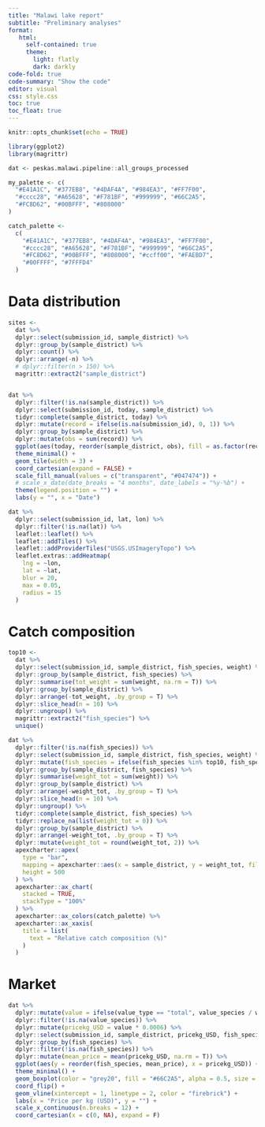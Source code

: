 ```yaml
---
title: "Malawi lake report"
subtitle: "Preliminary analyses"
format:
   html:
     self-contained: true
     theme:
       light: flatly
       dark: darkly
code-fold: true
code-summary: "Show the code"
editor: visual
css: style.css
toc: true
toc_float: true
---
```


```r
knitr::opts_chunk$set(echo = TRUE)
```


```r
library(ggplot2)
library(magrittr)

dat <- peskas.malawi.pipeline::all_groups_processed

my_palette <- c(
  "#E41A1C", "#377EB8", "#4DAF4A", "#984EA3", "#FF7F00",
  "#cccc28", "#A65628", "#F781BF", "#999999", "#66C2A5",
  "#FC8D62", "#00BFFF", "#808000"
)

catch_palette <-
  c(
    "#E41A1C", "#377EB8", "#4DAF4A", "#984EA3", "#FF7F00",
    "#cccc28", "#A65628", "#F781BF", "#999999", "#66C2A5",
    "#FC8D62", "#00BFFF", "#808000", "#ccff00", "#FAEBD7",
    "#00FFFF", "#7FFFD4"
  )
```

# Data distribution

```r
sites <-
  dat %>%
  dplyr::select(submission_id, sample_district) %>%
  dplyr::group_by(sample_district) %>%
  dplyr::count() %>%
  dplyr::arrange(-n) %>%
  # dplyr::filter(n > 150) %>%
  magrittr::extract2("sample_district")


dat %>%
  dplyr::filter(!is.na(sample_district)) %>%
  dplyr::select(submission_id, today, sample_district) %>%
  tidyr::complete(sample_district, today) %>%
  dplyr::mutate(record = ifelse(is.na(submission_id), 0, 1)) %>%
  dplyr::group_by(sample_district) %>%
  dplyr::mutate(obs = sum(record)) %>%
  ggplot(aes(today, reorder(sample_district, obs), fill = as.factor(record), alpha = record)) +
  theme_minimal() +
  geom_tile(width = 3) +
  coord_cartesian(expand = FALSE) +
  scale_fill_manual(values = c("transparent", "#047474")) +
  # scale_x_date(date_breaks = "4 months", date_labels = "%y-%b") +
  theme(legend.position = "") +
  labs(y = "", x = "Date")
```

```r
dat %>%
  dplyr::select(submission_id, lat, lon) %>%
  dplyr::filter(!is.na(lat)) %>%
  leaflet::leaflet() %>%
  leaflet::addTiles() %>%
  leaflet::addProviderTiles("USGS.USImageryTopo") %>%
  leaflet.extras::addHeatmap(
    lng = ~lon,
    lat = ~lat,
    blur = 20,
    max = 0.05,
    radius = 15
  )
```

# Catch composition

```r
top10 <-
  dat %>%
  dplyr::select(submission_id, sample_district, fish_species, weight) %>%
  dplyr::group_by(sample_district, fish_species) %>%
  dplyr::summarise(tot_weight = sum(weight, na.rm = T)) %>%
  dplyr::group_by(sample_district) %>%
  dplyr::arrange(-tot_weight, .by_group = T) %>%
  dplyr::slice_head(n = 10) %>%
  dplyr::ungroup() %>%
  magrittr::extract2("fish_species") %>%
  unique()

dat %>%
  dplyr::filter(!is.na(fish_species)) %>%
  dplyr::select(submission_id, sample_district, fish_species, weight) %>%
  dplyr::mutate(fish_species = ifelse(fish_species %in% top10, fish_species, "Others")) %>%
  dplyr::group_by(sample_district, fish_species) %>%
  dplyr::summarise(weight_tot = sum(weight)) %>%
  dplyr::group_by(sample_district) %>%
  dplyr::arrange(-weight_tot, .by_group = T) %>%
  dplyr::slice_head(n = 10) %>%
  dplyr::ungroup() %>%
  tidyr::complete(sample_district, fish_species) %>%
  tidyr::replace_na(list(weight_tot = 0)) %>%
  dplyr::group_by(sample_district) %>%
  dplyr::arrange(-weight_tot, .by_group = T) %>%
  dplyr::mutate(weight_tot = round(weight_tot, 2)) %>%
  apexcharter::apex(
    type = "bar",
    mapping = apexcharter::aes(x = sample_district, y = weight_tot, fill = fish_species),
    height = 500
  ) %>%
  apexcharter::ax_chart(
    stacked = TRUE,
    stackType = "100%"
  ) %>%
  apexcharter::ax_colors(catch_palette) %>%
  apexcharter::ax_xaxis(
    title = list(
      text = "Relative catch composition (%)"
    )
  )
```

# Market

```r
dat %>%
  dplyr::mutate(value = ifelse(value_type == "total", value_species / weight, value_species)) %>%
  dplyr::filter(!is.na(value_species)) %>%
  dplyr::mutate(pricekg_USD = value * 0.0006) %>%
  dplyr::select(submission_id, sample_district, pricekg_USD, fish_species) %>%
  dplyr::group_by(fish_species) %>%
  dplyr::filter(!is.na(fish_species)) %>%
  dplyr::mutate(mean_price = mean(pricekg_USD, na.rm = T)) %>%
  ggplot(aes(y = reorder(fish_species, mean_price), x = pricekg_USD)) +
  theme_minimal() +
  geom_boxplot(color = "grey20", fill = "#66C2A5", alpha = 0.5, size = 0.25) +
  coord_flip() +
  geom_vline(xintercept = 1, linetype = 2, color = "firebrick") +
  labs(x = "Price per kg (USD)", y = "") +
  scale_x_continuous(n.breaks = 12) +
  coord_cartesian(x = c(0, NA), expand = F)
```
